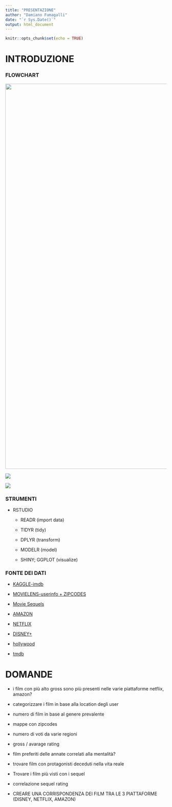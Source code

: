 ```yaml
---
title: "PRESENTAZIONE"
author: "Damiano Fumagalli"
date: "`r Sys.Date()`"
output: html_document
---
```


```r
knitr::opts_chunk$set(echo = TRUE)
```

# **INTRODUZIONE**

### FLOWCHART

![](www/IMAGES/FLOWCHART.png){width="1200"}

![](www/IMAGES/TIMELINE.png)

![](www/IMAGES/TIMETABLE.png)

### STRUMENTI

-   RSTUDIO

    -   READR (import data)

    -   TIDYR (tidy)

    -   DPLYR (transform)

    -   MODELR (model)

    -   SHINY; GGPLOT (visualize)

### FONTE DEI DATI

-   [KAGGLE-imdb](https://www.kaggle.com/datasets/ashirwadsangwan/imdb-dataset)

-   [MOVIELENS-userinfo + ZIPCODES](https://grouplens.org/datasets/movielens/1m/)

-   [Movie Sequels](https://data.world/priyankad0993/sequels)

-   [AMAZON](https://www.kaggle.com/datasets/shivamb/amazon-prime-movies-and-tv-shows)

-   [NETFLIX](https://www.kaggle.com/datasets/shivamb/netflix-shows)

-   [DISNEY+](https://www.kaggle.com/datasets/shivamb/disney-movies-and-tv-shows)

-   [hollywood](https://www.kaggle.com/datasets/johnharshith/hollywood-theatrical-market-synopsis-1995-to-2021?select=HighestGrossers.csv)

-   [tmdb](https://www.kaggle.com/datasets/rakeshsahni/tmdb-popular-movies)

# DOMANDE

-   i film con più alto gross sono più presenti nelle varie piattaforme netflix, amazon?

-   categorizzare i film in base alla location degli user

-   numero di film in base al genere prevalente

-   mappe con zipcodes

-   numero di voti da varie regioni

-   gross / avarage rating

-   film preferiti delle annate correlati alla mentalità?

-   trovare film con protagonisti deceduti nella vita reale

-   Trovare i film più visti con i sequel

-   correlazione sequel rating

-   CREARE UNA CORRISPONDENZA DEI FILM TRA LE 3 PIATTAFORME (DISNEY, NETFLIX, AMAZON)
